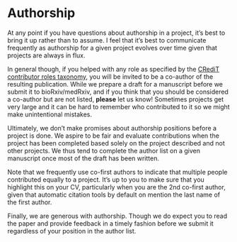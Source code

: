 # Authorship

At any point if you have questions about authorship in a project, it's best to bring it up rather than to assume. I feel that it's best to communicate frequently as authorship for a given project evolves over time given that projects are always in flux.

In general though, if you helped with any role as specified by the [CRediT contributor roles taxonomy](https://casrai.org/credit/), you will be invited to be a co-author of the resulting publication. While we prepare a draft for a manuscript before we submit it to bioRxiv/medRxiv, and if you think that you should be considered a co-author but are not listed, **please** let us know! Sometimes projects get very large and it can be hard to remember who contributed to it so we might make unintentional mistakes.

Ultimately, we don't make promises about authorship positions before a project is done. We aspire to be fair and evaluate contributions when the project has been completed based solely on the project described and not other projects. We thus tend to complete the author list on a given manuscript once most of the draft has been written.

Note that we frequently use co-first authors to indicate that multiple people contributed equally to a project. It's up to you to make sure that you highlight this on your CV, particularly when you are the 2nd co-first author, given that automatic citation tools by default on mention the last name of the first author.

Finally, we are generous with authorship. Though we do expect you to read the paper and provide feedback in a timely fashion before we submit it regardless of your position in the author list.
